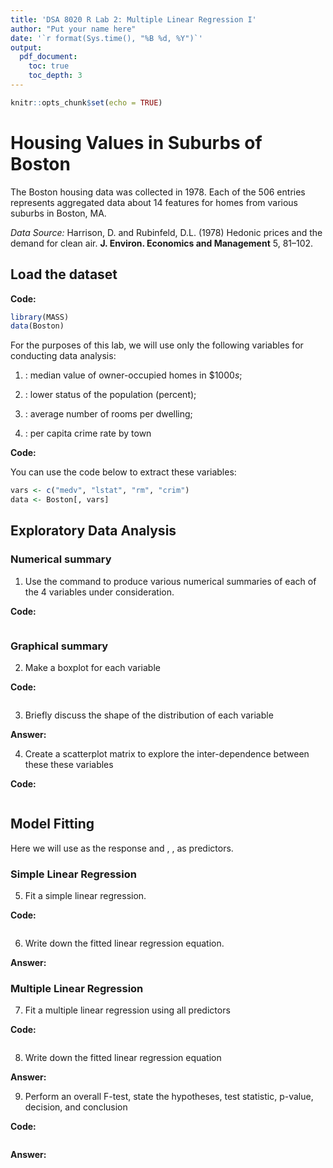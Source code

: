 ```yaml
---
title: 'DSA 8020 R Lab 2: Multiple Linear Regression I'
author: "Put your name here"
date: '`r format(Sys.time(), "%B %d, %Y")`'
output:
  pdf_document:
    toc: true
    toc_depth: 3
---
```


```r
knitr::opts_chunk$set(echo = TRUE)
```


# Housing Values in Suburbs of Boston

The Boston housing data was collected in 1978. Each of the 506 entries represents aggregated data about 14 features for homes from various suburbs in Boston, MA.

*Data Source:* Harrison, D. and Rubinfeld, D.L. (1978) Hedonic prices and the demand for clean air. **J. Environ. Economics and Management** 5, 81–102.


## Load the dataset

**Code:**

```r
library(MASS)
data(Boston)
```

For the purposes of this lab, we will use only the following variables for conducting data analysis:

1. \texttt{medv}: median value of owner-occupied homes in $\$1000s$; 

2. \texttt{lstat}: lower status of the population (percent);

3. \texttt{rm}: average number of rooms per dwelling;

4. \texttt{crim}: per capita crime rate by town

**Code:**

You can use the code below to extract these variables:

```r
vars <- c("medv", "lstat", "rm", "crim")
data <- Boston[, vars]
```

 
## Exploratory Data Analysis

### Numerical summary

1. Use the \texttt{summary} command to produce various numerical summaries of each of the 4 variables under consideration.

**Code:**

```r
```

### Graphical summary

2. Make a boxplot for each variable 

**Code:**

```r

```

3. Briefly discuss the shape of the distribution of each variable

**Answer:**


4. Create a scatterplot matrix to explore the inter-dependence between these these variables 

**Code:**

```r

```

## Model Fitting 

Here we will use \texttt{medv} as the response and \texttt{lstat}, \texttt{rm}, \texttt{crim} as predictors.  

### Simple Linear Regression

5. Fit a simple linear regression.

**Code:**

```r

```

6. Write down the fitted linear regression equation.

**Answer:**



### Multiple Linear Regression

7. Fit a multiple linear regression using all predictors

**Code:**

```r

```

8. Write down the fitted linear regression equation

**Answer:**



9. Perform an overall F-test, state the hypotheses, test statistic, p-value, decision, and
conclusion 

**Code:**

```r

```


**Answer:**



